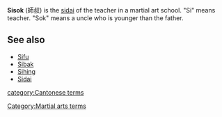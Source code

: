 '''Sisok''' (&#24107;&#21460;) is the [[sidai]] of the teacher in a martial art school.  "Si" means teacher.  "Sok" means a uncle who is younger than the father.

==See also==
*[[Sifu]]
*[[Sibak]]
*[[Sihing]]
*[[Sidai]]

{{ma-stub}}
[[Category:Martial arts terms]]
[[category:Cantonese terms]]